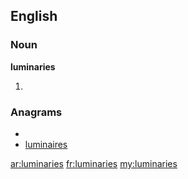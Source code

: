 ==English==

===Noun===
'''luminaries'''

# {{plural of|[[luminary]]}}

===Anagrams===
* {{alphagram|aeiilmnrsu}}
* [[luminaires#English|luminaires]]

[[ar:luminaries]]
[[fr:luminaries]]
[[my:luminaries]]